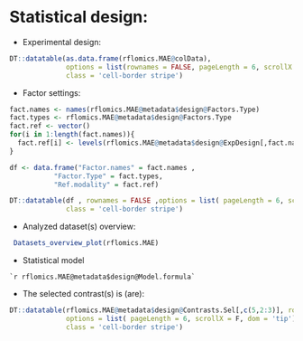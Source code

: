 <br>

# Statistical design:

* Experimental design:

<!-- ## Sample sheet overview -->

```r

DT::datatable(as.data.frame(rflomics.MAE@colData), 
              options = list(rownames = FALSE, pageLength = 6, scrollX = T, dom = 'tip'),
              class = 'cell-border stripe')

```

* Factor settings:

```r

fact.names <- names(rflomics.MAE@metadata$design@Factors.Type)
fact.types <- rflomics.MAE@metadata$design@Factors.Type
fact.ref <- vector()
for(i in 1:length(fact.names)){
  fact.ref[i] <- levels(rflomics.MAE@metadata$design@ExpDesign[,fact.names[i]])[1]
}

df <- data.frame("Factor.names" = fact.names ,
           "Factor.Type" = fact.types,
           "Ref.modality" = fact.ref)

DT::datatable(df , rownames = FALSE ,options = list( pageLength = 6, scrollX = F, dom = 'tip'),
              class = 'cell-border stripe')
```


* Analyzed dataset(s) overview:

```r

 Datasets_overview_plot(rflomics.MAE)

```


* Statistical model

```
`r rflomics.MAE@metadata$design@Model.formula`
```

* The selected contrast(s) is (are):

```r

DT::datatable(rflomics.MAE@metadata$design@Contrasts.Sel[,c(5,2:3)], rownames = FALSE,
              options = list( pageLength = 6, scrollX = F, dom = 'tip'),
              class = 'cell-border stripe')
```

